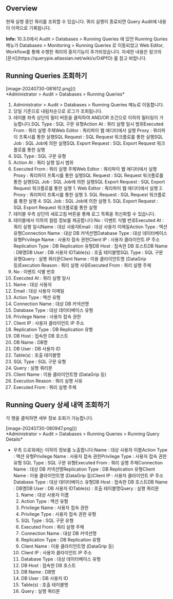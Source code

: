 ## Overview
현재 실행 중인 쿼리를 조회할 수 있습니다. 쿼리 실행이 종료되면 Query Audit에 내용이 이력으로 기록됩니다.

<div class="alert alert-info">
  <i class="fas fa-info-circle"></i> <strong>Info:</strong> 10.3.0에서 Audit &gt; Databases &gt; Running Queries 에 있언 Running Quries 메뉴가 Databases &gt; Monitoring &gt; Running Queries 로 이동되었고 Web Editor, Workflow를 통해 수행한 쿼리의 중지기능이 추가되었습니다. 자세한 내용은 링크의 [문서](https://querypie.atlassian.net/wiki/x/O4PfO) 를 참고 바랍니다. 

</div>

## Running Queries 조회하기
<p align="center">
<div>[image-20240730-081612.png]()</div>
*Administrator &gt; Audit &gt; Databases &gt; Running Queries*
</p>

1. Administrator > Audit > Databases > Running Queries 메뉴로 이동합니다.
2. 당일 기준으로 내림차순으로 로그가 조회됩니다.
3. 테이블 좌측 상단의 필터 버튼을 클릭하여 AND/OR 조건으로 이하의 필터링이 가능합니다.SQL Type : SQL 구문 유형Action At : 쿼리 실행 일시 범위Executed From : 쿼리 실행 주체Web Editor : 쿼리파이 웹 에디터에서 실행 Proxy : 쿼리파이 프록시를 통한 실행SQL Request : SQL Request 워크플로를 통한 실행SQL Job : SQL Job에 의한 실행SQL Export Request : SQL Export Request 워크플로를 통한 실행
  1. SQL Type : SQL 구문 유형
  2. Action At : 쿼리 실행 일시 범위
  3. Executed From : 쿼리 실행 주체Web Editor : 쿼리파이 웹 에디터에서 실행 Proxy : 쿼리파이 프록시를 통한 실행SQL Request : SQL Request 워크플로를 통한 실행SQL Job : SQL Job에 의한 실행SQL Export Request : SQL Export Request 워크플로를 통한 실행
    1. Web Editor : 쿼리파이 웹 에디터에서 실행
    2. Proxy : 쿼리파이 프록시를 통한 실행
    3. SQL Request : SQL Request 워크플로를 통한 실행
    4. SQL Job : SQL Job에 의한 실행
    5. SQL Export Request : SQL Export Request 워크플로를 통한 실행
4. 테이블 우측 상단의 새로고침 버튼을 통해 로그 목록을 최신화할 수 있습니다.
5. 테이블에서 이하의 컬럼 정보를 제공합니다:No : 이벤트 식별 번호Executed At : 쿼리 실행 일시Name : 대상 사용자Email : 대상 사용자 이메일Action Type : 액션 유형Connection Name : 대상 DB 커넥션명Database Type : 대상 데이터베이스 유형Privilege Name : 사용자 접속 권한Client IP : 사용자 클라이언트 IP 주소Replication Type : DB Replication 유형DB Host : 접속한 DB 호스트DB Name : DB명DB User : DB 사용자 IDTable(s) : 호출 테이블명SQL Type : SQL 구문 유형Query : 실행 쿼리문Client Name : 이용 클라이언트명 (DataGrip 등)Execution Reason : 쿼리 실행 사유Executed From : 쿼리 실행 주체
  1. No : 이벤트 식별 번호
  2. Executed At : 쿼리 실행 일시
  3. Name : 대상 사용자
  4. Email : 대상 사용자 이메일
  5. Action Type : 액션 유형
  6. Connection Name : 대상 DB 커넥션명
  7. Database Type : 대상 데이터베이스 유형
  8. Privilege Name : 사용자 접속 권한
  9. Client IP : 사용자 클라이언트 IP 주소
  10. Replication Type : DB Replication 유형
  11. DB Host : 접속한 DB 호스트
  12. DB Name : DB명
  13. DB User : DB 사용자 ID
  14. Table(s) : 호출 테이블명
  15. SQL Type : SQL 구문 유형
  16. Query : 실행 쿼리문
  17. Client Name : 이용 클라이언트명 (DataGrip 등)
  18. Execution Reason : 쿼리 실행 사유
  19. Executed From : 쿼리 실행 주체

## Running Query 상세 내역 조회하기
각 행을 클릭하면 세부 정보 조회가 가능합니다.

<p align="center">
<div>[image-20240730-080947.png]()</div>
*Administrator &gt; Audit &gt; Databases &gt; Running Queries &gt; Running Query Details*
</p>

* 우측 드로워에는 이하의 정보를 노출합니다:Name : 대상 사용자 이름Action Type : 액션 유형Privilege Name : 사용자 접속 권한Privilege Type : 사용자 접속 권한 유형 SQL Type : SQL 구문 유형Executed From : 쿼리 실행 주체Connection Name : 대상 DB 커넥션명Replication Type : DB Replication 유형Client Name : 이용 클라이언트명 (DataGrip 등)Client IP : 사용자 클라이언트 IP 주소Database Type : 대상 데이터베이스 유형DB Host : 접속한 DB 호스트DB Name : DB명DB User : DB 사용자 IDTable(s) : 호출 테이블명Query : 실행 쿼리문
  1. Name : 대상 사용자 이름
  2. Action Type : 액션 유형
  3. Privilege Name : 사용자 접속 권한
  4. Privilege Type : 사용자 접속 권한 유형
  5. SQL Type : SQL 구문 유형
  6. Executed From : 쿼리 실행 주체
  7. Connection Name : 대상 DB 커넥션명
  8. Replication Type : DB Replication 유형
  9. Client Name : 이용 클라이언트명 (DataGrip 등)
  10. Client IP : 사용자 클라이언트 IP 주소
  11. Database Type : 대상 데이터베이스 유형
  12. DB Host : 접속한 DB 호스트
  13. DB Name : DB명
  14. DB User : DB 사용자 ID
  15. Table(s) : 호출 테이블명
  16. Query : 실행 쿼리문
